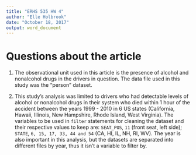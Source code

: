 ```yaml
---
title: "ERHS 535 HW 4"
author: "Elle Holbrook"
date: "October 18, 2017"
output: word_document
---
```


# Questions about the article

1. The observational unit used in this article is the presence of alcohol and nonalcohol drugs in the drivers in question. The data file used in this study was the "person" dataset.

2. This study's analysis was limited to drivers who had detectable levels of alcohol or nonalcohol drugs in their system who died within 1 hour of the accident between the years 1999 - 2010 in 6 US states (California, Hawaii, Illinois, New Hampshire, Rhode Island, West Virginia). The variables to be used in `filter` statements for cleaning the dataset and their respective values to keep are: `SEAT_POS`, `11` (front seat, left side); `STATE`, `6, 15, 17, 33, 44 and 54` (CA, HI, IL, NH, RI, WV). The year is also important in this analysis, but the datasets are separated into different files by year, thus it isn't a variable to filter by.